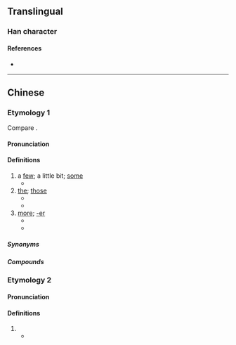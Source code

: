 {{character info/new}}
==Translingual==

===Han character===
{{Han char|rn=30|rad=口|as=08|sn=11|four=|canj=RHAI|ids=⿰口的}}

====References====
* {{Han ref|kx=0196.261|hdz=10642.091|uh=5572|ud=21874}}

----

==Chinese==

===Etymology 1===
{{zh-forms|alt=D-nonstandard,d-nonstandard,o的-nonstandard,的,尐}}
{{zh-wp|yue}}
Compare {{cog|za|di}}.

{{etystub|zh}}

====Pronunciation====
{{zh-pron
|m=dī
|c=di1,dit1
|cat=pron,det,suf
}}

====Definitions====
{{zh-hanzi}} {{tlb|zh|Cantonese}}

# a [[few]]; a little bit; [[some]]
#* {{zh-x|好 靚 生果。買 啲 啦，小姐。|Very nice fruits. Buy '''a few''', miss.|C-GZ}}
# [[the]]; [[those]]
#* {{zh-x|啲 西瓜 好 甜。|'''The''' watermelon is sweet.|C}}
#* {{zh-x|洗 埋 啲 衫 啦！|Finish washing '''the''' clothes!|C}}
# [[more]]; [[-er]]
#* {{zh-x|聽{ting1}日 要 早 啲 起身。|You need to get up earli'''er''' tomorrow.|C}}
#* {{zh-x|食 快 啲 啦！|Eat fast'''er'''!|C}}

=====Synonyms=====
{{zh-dial|些}}

=====Compounds=====
{{zh-der|啲咑|啲咁多|啲打}}

===Etymology 2===
{{zh-forms}}

====Pronunciation====
{{zh-pron
|mn=tw:teh
|cat=part
}}

====Definitions====
{{zh-hanzi}} {{tlb|zh|Min Nan}}

# {{zh-alt-form|*咧|-ing}}
#* {{zh-x|門徒 看著[着] ^伊 佇 湖 的 頂面 啲{teh} 行，真 著驚，講：「^是 鬼！」^𪜶 驚-甲 大聲 喝{hoah} 出來。|And when the disciples saw him walk'''ing''' on the sea, they were troubled, saying, It is a spirit; and they cried out for fear.|TW|ref={{lang|zh|現代台語譯本}} (Today's Taiwanese Version), {{lang|zh|馬太福音}} (Matthew) 14:26}}